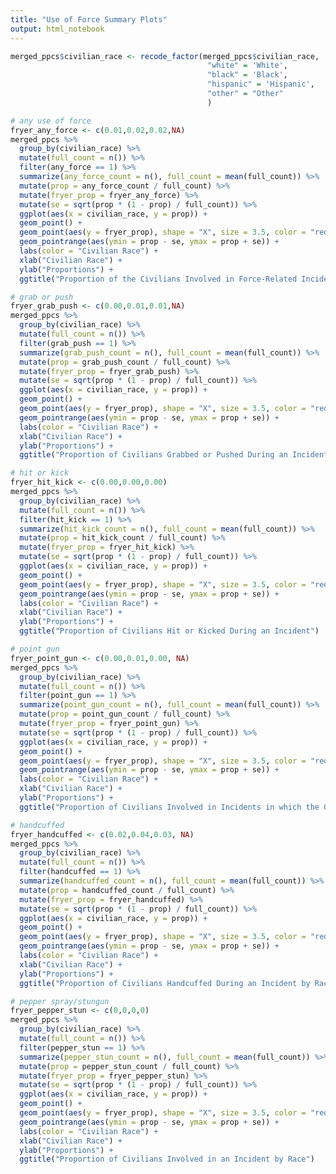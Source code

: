 ```yaml
---
title: "Use of Force Summary Plots"
output: html_notebook
---
```


```r
merged_ppcs$civilian_race <- recode_factor(merged_ppcs$civilian_race,
                                            "white" = 'White',
                                            "black" = 'Black',
                                            "hispanic" = 'Hispanic',
                                            "other" = "Other"
                                            )
```

```r
# any use of force
fryer_any_force <- c(0.01,0.02,0.02,NA)
merged_ppcs %>% 
  group_by(civilian_race) %>%
  mutate(full_count = n()) %>%
  filter(any_force == 1) %>%
  summarize(any_force_count = n(), full_count = mean(full_count)) %>%
  mutate(prop = any_force_count / full_count) %>%
  mutate(fryer_prop = fryer_any_force) %>%
  mutate(se = sqrt(prop * (1 - prop) / full_count)) %>%
  ggplot(aes(x = civilian_race, y = prop)) +
  geom_point() + 
  geom_point(aes(y = fryer_prop), shape = "X", size = 3.5, color = "red") + 
  geom_pointrange(aes(ymin = prop - se, ymax = prop + se)) + 
  labs(color = "Civilian Race") + 
  xlab("Civilian Race") + 
  ylab("Proportions") +
  ggtitle("Proportion of the Civilians Involved in Force-Related Incidents by Race")

```

```r
# grab or push
fryer_grab_push <- c(0.00,0.01,0.01,NA)
merged_ppcs %>% 
  group_by(civilian_race) %>%
  mutate(full_count = n()) %>%
  filter(grab_push == 1) %>%
  summarize(grab_push_count = n(), full_count = mean(full_count)) %>%
  mutate(prop = grab_push_count / full_count) %>%
  mutate(fryer_prop = fryer_grab_push) %>%
  mutate(se = sqrt(prop * (1 - prop) / full_count)) %>%
  ggplot(aes(x = civilian_race, y = prop)) +
  geom_point() + 
  geom_point(aes(y = fryer_prop), shape = "X", size = 3.5, color = "red") + 
  geom_pointrange(aes(ymin = prop - se, ymax = prop + se)) + 
  labs(color = "Civilian Race") + 
  xlab("Civilian Race") + 
  ylab("Proportions") +
  ggtitle("Proportion of Civilians Grabbed or Pushed During an Incident by Race")

```

```r
# hit or kick
fryer_hit_kick <- c(0.00,0.00,0.00)
merged_ppcs %>% 
  group_by(civilian_race) %>%
  mutate(full_count = n()) %>%
  filter(hit_kick == 1) %>%
  summarize(hit_kick_count = n(), full_count = mean(full_count)) %>%
  mutate(prop = hit_kick_count / full_count) %>%
  mutate(fryer_prop = fryer_hit_kick) %>%
  mutate(se = sqrt(prop * (1 - prop) / full_count)) %>%
  ggplot(aes(x = civilian_race, y = prop)) +
  geom_point() + 
  geom_point(aes(y = fryer_prop), shape = "X", size = 3.5, color = "red") + 
  geom_pointrange(aes(ymin = prop - se, ymax = prop + se)) + 
  labs(color = "Civilian Race") + 
  xlab("Civilian Race") + 
  ylab("Proportions") +
  ggtitle("Proportion of Civilians Hit or Kicked During an Incident")
```

```r
# point gun
fryer_point_gun <- c(0.00,0.01,0.00, NA)
merged_ppcs %>% 
  group_by(civilian_race) %>%
  mutate(full_count = n()) %>%
  filter(point_gun == 1) %>%
  summarize(point_gun_count = n(), full_count = mean(full_count)) %>%
  mutate(prop = point_gun_count / full_count) %>%
  mutate(fryer_prop = fryer_point_gun) %>%
  mutate(se = sqrt(prop * (1 - prop) / full_count)) %>%
  ggplot(aes(x = civilian_race, y = prop)) +
  geom_point() + 
  geom_point(aes(y = fryer_prop), shape = "X", size = 3.5, color = "red") + 
  geom_pointrange(aes(ymin = prop - se, ymax = prop + se)) + 
  labs(color = "Civilian Race") + 
  xlab("Civilian Race") + 
  ylab("Proportions") +
  ggtitle("Proportion of Civilians Involved in Incidents in which the Officer(s) Pointed Gun by Race")

```

```r
# handcuffed
fryer_handcuffed <- c(0.02,0.04,0.03, NA)
merged_ppcs %>% 
  group_by(civilian_race) %>%
  mutate(full_count = n()) %>%
  filter(handcuffed == 1) %>%
  summarize(handcuffed_count = n(), full_count = mean(full_count)) %>%
  mutate(prop = handcuffed_count / full_count) %>%
  mutate(fryer_prop = fryer_handcuffed) %>%
  mutate(se = sqrt(prop * (1 - prop) / full_count)) %>%
  ggplot(aes(x = civilian_race, y = prop)) +
  geom_point() + 
  geom_point(aes(y = fryer_prop), shape = "X", size = 3.5, color = "red") + 
  geom_pointrange(aes(ymin = prop - se, ymax = prop + se)) + 
  labs(color = "Civilian Race") + 
  xlab("Civilian Race") + 
  ylab("Proportions") +
  ggtitle("Proportion of Civilians Handcuffed During an Incident by Race")
```

```r
# pepper spray/stungun
fryer_pepper_stun <- c(0,0,0,0)
merged_ppcs %>% 
  group_by(civilian_race) %>%
  mutate(full_count = n()) %>%
  filter(pepper_stun == 1) %>%
  summarize(pepper_stun_count = n(), full_count = mean(full_count)) %>%
  mutate(prop = pepper_stun_count / full_count) %>%
  mutate(fryer_prop = fryer_pepper_stun) %>%
  mutate(se = sqrt(prop * (1 - prop) / full_count)) %>%
  ggplot(aes(x = civilian_race, y = prop)) +
  geom_point() + 
  geom_point(aes(y = fryer_prop), shape = "X", size = 3.5, color = "red") + 
  geom_pointrange(aes(ymin = prop - se, ymax = prop + se)) + 
  labs(color = "Civilian Race") + 
  xlab("Civilian Race") + 
  ylab("Proportions") +
  ggtitle("Proportion of Civilians Involved in an Incident by Race")

```